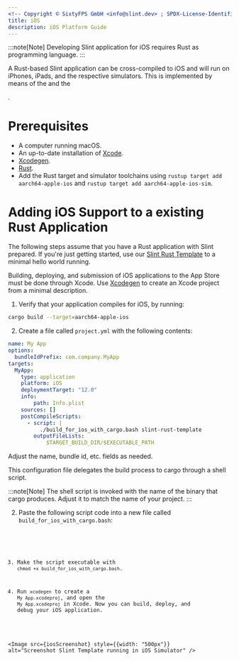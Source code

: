 ```yaml
---
<!-- Copyright © SixtyFPS GmbH <info@slint.dev> ; SPDX-License-Identifier: MIT -->
title: iOS
description: iOS Platform Guide
---
```



:::note[Note]
Developing Slint application for iOS requires Rust as programming language.
:::

A Rust-based Slint application can be cross-compiled to iOS and will run on iPhones, iPads, and the
respective simulators. This is implemented by means of the <Link type="WinitBackend" label="Winit backend" /> and the
<Link type="skia_renderer" label="Skia Renderer" />.

# Prerequisites

 * A computer running macOS.
 * An up-to-date installation of [Xcode](https://developer.apple.com/xcode/).
 * [Xcodegen](https://github.com/yonaskolb/XcodeGen?tab=readme-ov-file#installing).
 * [Rust](https://rustup.rs).
 * Add the Rust target and simulator toolchains using `rustup target add aarch64-apple-ios` and `rustup target add aarch64-apple-ios-sim`.

# Adding iOS Support to a existing Rust Application

The following steps assume that you have a Rust application with Slint prepared. If you're just getting started, use our [Slint Rust Template](https://github.com/slint-ui/slint-rust-template)
to a minimal hello world running.

Building, deploying, and submission of iOS applications to the App Store must be done through Xcode. Use [Xcodegen](https://github.com/yonaskolb/XcodeGen) to create an Xcode project
from a minimal description.

1. Verify that your application compiles for iOS, by running:

```bash
cargo build --target=aarch64-apple-ios
```

2. Create a file called `project.yml` with the following contents:

```yml
name: My App
options:
  bundleIdPrefix: com.company.MyApp
targets:
  MyApp:
    type: application
    platform: iOS
    deploymentTarget: "12.0"
    info:
        path: Info.plist
    sources: []
    postCompileScripts:
      - script: |
          ./build_for_ios_with_cargo.bash slint-rust-template
        outputFileLists:
            $TARGET_BUILD_DIR/$EXECUTABLE_PATH
```

Adjust the name, bundle id, etc. fields as needed.

This configuration file delegates the build process to cargo through a shell script.

:::note[Note]
The shell script is invoked with the name of the binary that cargo produces. Adjust it to match the name of your project.
:::

2. Paste the following script code into a new file called `build_for_ios_with_cargo.bash`:


<Code code={scriptContent} lang="bash" />

3. Make the script executable with `chmod +x build_for_ios_with_cargo.bash`.

4. Run `xcodegen` to create a `My App.xcodeproj`, and open the `My App.xcodeproj` in Xcode. Now you can build, deploy, and debug your iOS application.


<Image src={iosScreenshot} style={{width: "500px"}} alt="Screenshot Slint Template running in iOS Simulator"  />
